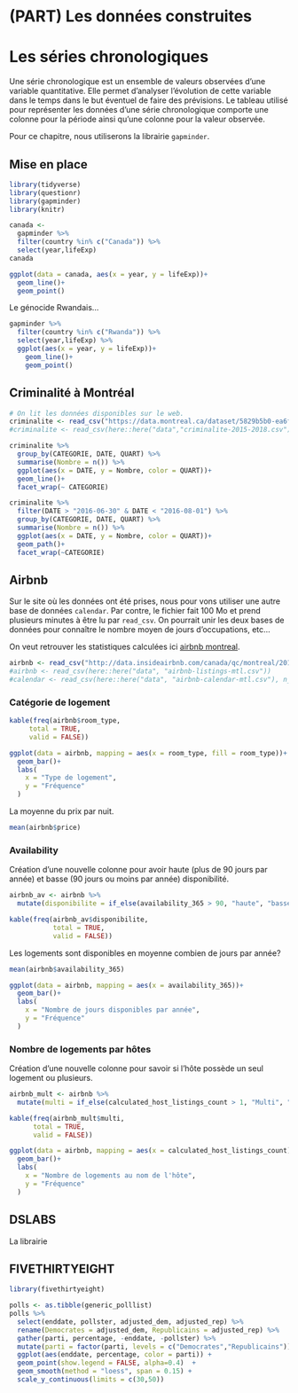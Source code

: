 # (PART) Les données construites {-}

# Les séries chronologiques {#serieschronologiques}

Une série chronologique est un ensemble de valeurs observées d’une variable quantitative.
Elle permet d’analyser l’évolution de cette variable dans le temps dans le but éventuel de faire des prévisions.
Le tableau utilisé pour représenter les données d’une série chronologique comporte une colonne pour la période ainsi qu’une colonne pour la valeur observée.

Pour ce chapitre, nous utiliserons la librairie `gapminder`.

## Mise en place

```r
library(tidyverse)
library(questionr)
library(gapminder)
library(knitr)
```

```r
canada <- 
  gapminder %>% 
  filter(country %in% c("Canada")) %>%
  select(year,lifeExp)
canada
```

```r
ggplot(data = canada, aes(x = year, y = lifeExp))+
  geom_line()+
  geom_point()
```

Le génocide Rwandais...

```r
gapminder %>% 
  filter(country %in% c("Rwanda")) %>%
  select(year,lifeExp) %>%
  ggplot(aes(x = year, y = lifeExp))+
    geom_line()+
    geom_point()
```


## Criminalité à Montréal

```r
# On lit les données disponibles sur le web.
criminalite <- read_csv("https://data.montreal.ca/dataset/5829b5b0-ea6f-476f-be94-bc2b8797769a/resource/c6f482bf-bf0f-4960-8b2f-9982c211addd/download/interventionscitoyendo.csv", locale = locale(encoding = 'ISO-8859-1'))
#criminalite <- read_csv(here::here("data","criminalite-2015-2018.csv"), locale = locale(encoding = 'ISO-8859-1'))
```

```r
criminalite %>%
  group_by(CATEGORIE, DATE, QUART) %>%
  summarise(Nombre = n()) %>%
  ggplot(aes(x = DATE, y = Nombre, color = QUART))+
  geom_line()+
  facet_wrap(~ CATEGORIE)
```

```r
criminalite %>%
  filter(DATE > "2016-06-30" & DATE < "2016-08-01") %>%
  group_by(CATEGORIE, DATE, QUART) %>%
  summarise(Nombre = n()) %>%
  ggplot(aes(x = DATE, y = Nombre, color = QUART))+
  geom_path()+
  facet_wrap(~CATEGORIE)
```

## Airbnb

Sur le site où les données ont été prises, nous pour vons utiliser une autre base de données `calendar`. Par contre, le fichier fait 100 Mo et prend plusieurs minutes à être lu par `read_csv`. On pourrait unir les deux bases de données pour connaître le nombre moyen de jours d'occupations, etc...

On veut retrouver les statistiques calculées ici [airbnb montreal](http://insideairbnb.com/montreal/).

```r
airbnb <- read_csv("http://data.insideairbnb.com/canada/qc/montreal/2016-05-04/visualisations/listings.csv")
#airbnb <- read_csv(here::here("data", "airbnb-listings-mtl.csv"))
#calendar <- read_csv(here::here("data", "airbnb-calendar-mtl.csv"), n_max = 526400)
```


### Catégorie de logement

```r
kable(freq(airbnb$room_type,
     total = TRUE,
     valid = FALSE))
```


```r
ggplot(data = airbnb, mapping = aes(x = room_type, fill = room_type))+
  geom_bar()+
  labs(
    x = "Type de logement",
    y = "Fréquence"
  )
```

La moyenne du prix par nuit.

```r
mean(airbnb$price)
```

### Availability

Création d'une nouvelle colonne pour avoir haute (plus de 90 jours par année) et basse (90 jours ou moins par année) disponibilité.

```r
airbnb_av <- airbnb %>%
  mutate(disponibilite = if_else(availability_365 > 90, "haute", "basse"))
```

```r
kable(freq(airbnb_av$disponibilite,
           total = TRUE,
           valid = FALSE))
```

Les logements sont disponibles en moyenne combien de jours par année?

```r
mean(airbnb$availability_365)
```


```r
ggplot(data = airbnb, mapping = aes(x = availability_365))+
  geom_bar()+
  labs(
    x = "Nombre de jours disponibles par année",
    y = "Fréquence"
  )
```

### Nombre de logements par hôtes

Création d'une nouvelle colonne pour savoir si l'hôte possède un seul logement ou plusieurs.

```r
airbnb_mult <- airbnb %>%
  mutate(multi = if_else(calculated_host_listings_count > 1, "Multi", "Unique"))
```

```r
kable(freq(airbnb_mult$multi,
      total = TRUE,
      valid = FALSE))
```


```r
ggplot(data = airbnb, mapping = aes(x = calculated_host_listings_count))+
  geom_bar()+
  labs(
    x = "Nombre de logements au nom de l'hôte",
    y = "Fréquence"
  )
```

## DSLABS

La librairie 

## FIVETHIRTYEIGHT

```r
library(fivethirtyeight)
```

```r
polls <- as.tibble(generic_polllist)
polls %>%
  select(enddate, pollster, adjusted_dem, adjusted_rep) %>%
  rename(Democrates = adjusted_dem, Republicains = adjusted_rep) %>%
  gather(parti, percentage, -enddate, -pollster) %>%
  mutate(parti = factor(parti, levels = c("Democrates","Republicains"))) %>%
  ggplot(aes(enddate, percentage, color = parti)) +  
  geom_point(show.legend = FALSE, alpha=0.4)  + 
  geom_smooth(method = "loess", span = 0.15) +
  scale_y_continuous(limits = c(30,50))
```

